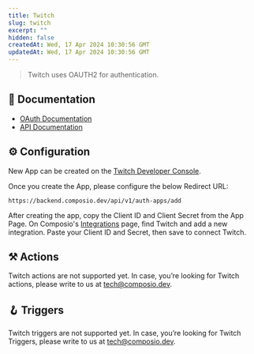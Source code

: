 ```yaml
---
title: Twitch
slug: twitch
excerpt: ""
hidden: false
createdAt: Wed, 17 Apr 2024 10:30:56 GMT
updatedAt: Wed, 17 Apr 2024 10:30:56 GMT
--- 
```

> Twitch uses OAUTH2 for authentication.
## 📔 Documentation

- [OAuth Documentation](https://dev.twitch.tv/docs/authentication)
- [API Documentation](https://dev.twitch.tv/docs/api/)

## ⚙️ Configuration

<Tip>New App can be created on the [Twitch Developer Console](https://dev.twitch.tv/console/apps).</Tip>

Once you create the App, please configure the below Redirect URL:


```
https://backend.composio.dev/api/v1/auth-apps/add
```

After creating the app, copy the Client ID and Client Secret from the App Page. On Composio's [Integrations](https://app.composio.dev/apps) page, find Twitch and add a new integration. Paste your Client ID and Secret, then save to connect Twitch.


## ⚒️ Actions

Twitch actions are not supported yet. In case, you’re looking for Twitch actions, please write to us at tech@composio.dev.

## 🪝 Triggers

Twitch triggers are not supported yet. In case, you’re looking for Twitch Triggers, please write to us at tech@composio.dev.
